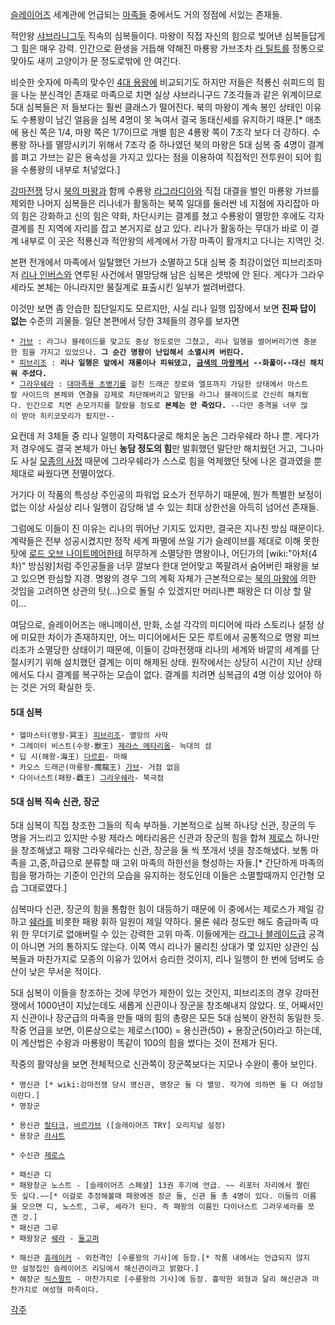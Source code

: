 [[슬레이어즈]] 세계관에 언급되는 [[마족]]들 중에서도 거의 정점에 서있는 존재들.

적안왕 [[샤브라니그두]] 직속의 심복들이다. 마왕이 직접 자신의 힘으로 빚어낸 심복들답게 그 힘은 매우 강력. 인간으로 환생을 거듭해 약해진 마룡왕 가브조차 [[라 틸트]]를 정통으로 맞아도 새끼 고양이가 문 정도로밖에 안 여긴다.

비슷한 숫자에 마족의 맞수인 [[4대 용왕]]에 비교되기도 하지만 저들은 적룡신 쉬피드의 힘을 나눈 분신격인 존재로 마족으로 치면 실상 샤브라니구드 7조각들과 같은 위계이므로 5대 심복들은 저 들보다는 훨씬 클래스가 떨어진다. 북의 마왕이 계속 봉인 상태인 이유도 수룡왕이 남긴 얼음을 심복 4명이 못 녹여서 결국 동태신세를 유지하기 때문.[* 애초에 용신 쪽은 1/4, 마왕 쪽은 1/7이므로 개별 힘은 4룡왕 쪽이 7조각 보다 더 강하다. 수룡왕 하나를 멸망시키기 위해서 7조각 중 하나였던 북의 마왕은  5대 심복 중 4명이 결계를 펴고 가브는 같은 용속성을 가지고 있다는 점을 이용하여 직접적인 전투원이 되어 힘을 수룡왕의 내부로 처넣었다.]

[[강마전쟁]] 당시 [[북의 마왕]]과 함께 수룡왕 [[라그라디아]]와 직접 대결을 벌인 마룡왕 가브를 제외한 나머지 심복들은 리나네가 활동하는 북쪽 일대를 둘러싼 네 지점에 자리잡아 마의 힘은 강화하고 신의 힘은 약화, 차단시키는 결계를 쳤고 수룡왕이 멸망한 후에도 각자 결계를 친 지역에 자리를 잡고 본거지로 삼고 있다. 리나가 활동하는 무대가 바로 이 결계 내부로 이 곳은 적룡신과 적안왕의 세계에서 가장 마족이 활개치고 다니는 지역인 것.

본편 전개에서 마족에서 일탈했던 가브가 소멸하고 5대 심복 중 최강이었던 피브리조마저 [[리나 인버스]]와 연루된 사건에서 멸망당해 남은 심복은 셋밖에 안 된다. 게다가 그라우세라도 본체는 아니라지만 물질계로 표출시킨 일부가 썰려버렸다.

이것만 보면 좀 안습한 집단일지도 모르지만, 사실 리나 일행 입장에서 보면 '''진짜 답이 없는''' 수준의 괴물들. 일단 본편에서 당한 3체들의 경우를 보자면
 * [[가브]] : 라그나 블레이드를 맞고도 중상 정도로만 그쳤고, 리나 일행을 썰어버리기엔 충분한 힘을 가지고 있었으나. '''그 순간 명왕이 난입해서 소멸시켜 버린다.'''
 * [[피브리조]] : '''리나 일행은 앞에서 재롱이나 피워댔고, [[로드 오브 나이트메어|금색의 마왕]]께서 --화풀이--대신 해치워 주셨다.''' 
 * [[그라우쉐라]] : [[제나파 아머|대마족용 초병기]]를 걸친 드래곤 장로와 엘프까지 가담한 상태에서 아스트랄 사이드의 본체와 연결을 강제로 차단해버리고 말단을 라그나 블레이드로 간신히 해치웠다. 인간으로 치면 손모가지를 잘랐을 정도로 '''본체는 안 죽었다.''' --다만 충격을 너무 많이 받아 히키코모리가 됬지만--

요컨데 저 3체들 중 리나 일행이 자력&다굴로 해치운 놈은 그라우쉐라 하나 뿐. 게다가 저 경우에도 결국 본체가 아닌 '''농담 정도의 힘'''만 발휘했던 말단만 해치웠던 거고, 그나마도 사실 [[루크(슬레이어즈)|모종의 사정]] 때문에 그라우쉐라가 스스로 힘을 억제했던 탓에 나온 결과였을 뿐 제대로 싸웠다면 전멸이었다.
 
거기다 이 작품의 특성상 주인공의 파워업 요소가 전무하기 때문에, 뭔가 특별한 보정이 없는 이상 사실상 리나 일행이 감당해 낼 수 있는 최대 상한선을 아득히 넘어선 존재들.

그럼에도 이들이 진 이유는 리나의 뛰어난 기지도 있지만, 결국은 지나친 방심 때문이다. 계략들은 전부 성공시켰지만 정작 세계 파멸에 쓰일 기가 슬레이브를 제대로 이해 못한 탓에 [[로드 오브 나이트메어]]한테 허무하게 소멸당한 명왕이나, 어딘가의 [wiki:"아처(4차)" 방심왕]처럼 주인공들을 너무 깔보다 한대 얻어맞고 쪽팔려서 숨어버린 패왕을 보고 있으면 한심할 지경. 명왕의 경우 그의 계획 자체가 근본적으로는 [[북의 마왕]]에 의한 것임을 고려하면 상관의 탓(...)으로 돌릴 수 있겠지만 머리나쁜 패왕은 더 이상 할 말이...

여담으로, 슬레이어즈는 애니메이션, 만화, 소설 각각의 미디어에 따라 스토리나 설정 상에 미묘한 차이가 존재하지만, 어느 미디어에서든 모든 루트에서 공통적으로 명왕 피브리조가 소멸당한 상태이기 때문에, 이들이 강마전쟁때 리나의 세계와 바깥의 세계를 단절시키기 위해 설치했던 결계는 이미 해제된 상태. 원작에서는 상당히 시간이 지난 상태에서도 다시 결계를 복구하는 모습이 없다. 결계를 치려면 심복급의 4명 이상 있어야 하는 것은 거의 확실한 듯.

==== 5대 심복 ====
 * 헬마스터(명왕-冥王) [[피브리조]]- 멸망의 사막
 * 그레이터 비스트(수왕-獸王) [[제라스 메타리옴]]- 늑대의 섬
 * 딥 시(해왕-海王) [[다르핀]]- 마해
 * 카오스 드래곤(마룡왕-魔龍王) [[가브]]- 거점 없음
 * 다이너스트(패왕-覇王) [[그라우쉐라]]- 북극점       

==== 5대 심복 직속 신관, 장군 ====
5대 심복이 직접 창조한 그들의 직속 부하들. 기본적으로 심복 하나당 신관, 장군의 두 명을 거느리고 있지만 수왕 제라스 메타리옴은 신관과 장군의 힘을 합쳐 [[제로스]] 하나만을 창조해냈고 패왕 그라우쉐라는 신관, 장군을 둘 씩 쪼개서 넷을 창조해냈다. 보통 마족을 고,중,하급으로 분류할 때 고위 마족의 하한선을 형성하는 자들.[* 간단하게 마족의 힘을 평가하는 기준이 인간의 모습을 유지하는 정도인데 이들은 소멸할때까지 인간형 모습 그대로였다.]

심복마다 신관, 장군의 힘을 통합한 힘이 대등하기 때문에 이 중에서는 제로스가 제일 강하고 [[쉐라]]를 비롯한 패왕 휘하 일원이 제일 약하다. 물론 쉐라 정도만 해도 중급마족 따위 한 무더기로 없애버릴 수 있는 강력한 고위 마족. 이들에게는 [[라그나 블레이드]]급 공격이 아니면 거의 통하지도 않는다. 이쪽 역시 리나가 물리친 상대가 몇 있지만 상관인 심복들과 마찬가지로 모종의 이유가 있어서 승리한 것이지, 리나 일행이 한 번에 덤벼도 승산이 낮은 무서운 적이다.

5대 심복이 이들을 창조하는 것에 무언가 제한이 있는 것인지, 피브리조의 경우 강마전쟁에서 1000년이 지났는데도 새롭게 신관이나 장군을 창조해내지 않았다. 또, 어째서인지 신관이나 장군급의 마족을 만들 때의 힘의 총량은 모든 5대 심복이 완전히 동일한 듯. 작중 언급을 보면, 이론상으로는 제로스(100) = 용신관(50) + 용장군(50)라고 하는데, 이 계산법은 수왕과 마룡왕이 똑같이 100의 힘을 썼다는 것이 전제가 된다.

작중의 활약상을 보면 전체적으로 신관쪽이 장군쪽보다는 지모나 수완이 좋아 보인다.

 * 명신관 [* wiki:강마전쟁 당시 명신관, 명장군 둘 다 멸망. 작가에 의하면 둘 다 여성형이란다.]
 * 명장군

 * 용신관 [[랄타크]], [[바르가브]] ([슬레이어즈 TRY] 오리지널 설정)
 * 용장군 [[라샤트]]

 * 수신관 [[제로스]]

 * 패신관 디
 * 패왕장군 노스트 - [슬레이어즈 스페셜] 13권 후기에 언급. ~~ 리포터 자리에서 짤린듯 싶다.~~[* 이걸로 추정해볼때 패왕에겐 장군 둘, 신관 둘 총 4명이 있다. 이들의 이름을 모으면 디, 노스트, 그루, 셰라가 된다. 즉 패왕의 이름인 다이너스트 그라우셰라를 쪼갠 것.]
 * 패신관 그루
 * 패왕장군 [[쉐라]] - [[둘고퍼]]

 * 해신관 [[휴레이커]] - 외전격인 [수룡왕의 기사]에 등장.[* 작품 내에서는 언급되지 않지만 설정집인 슬레이어즈 리딩에서 해신관이라고 밝혔다.] 
 * 해장군 [[릭스팔트]] - 마찬가지로 [수룡왕의 기사]에 등장. 흉악한 외형과 달리 해신관과 마찬가지로 여성형 마족이다.

[[각주]]
